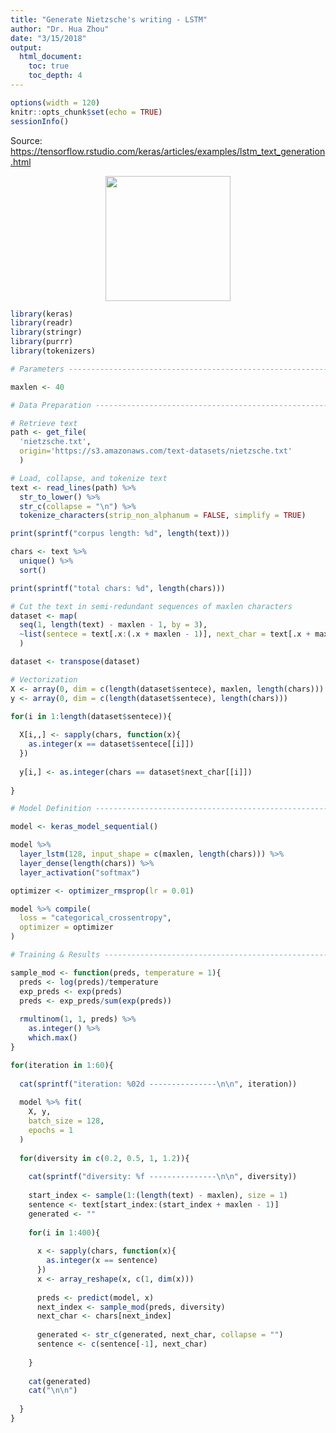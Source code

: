 ```yaml
---
title: "Generate Nietzsche's writing - LSTM"
author: "Dr. Hua Zhou"
date: "3/15/2018"
output: 
  html_document:
    toc: true
    toc_depth: 4
---
```


```r
options(width = 120)
knitr::opts_chunk$set(echo = TRUE)
sessionInfo()
```

Source: <https://tensorflow.rstudio.com/keras/articles/examples/lstm_text_generation.html>  
<p align="center">
![](./nietzsche.jpg){width=200px}
</p>


```r
library(keras)
library(readr)
library(stringr)
library(purrr)
library(tokenizers)

# Parameters --------------------------------------------------------------

maxlen <- 40

# Data Preparation --------------------------------------------------------

# Retrieve text
path <- get_file(
  'nietzsche.txt', 
  origin='https://s3.amazonaws.com/text-datasets/nietzsche.txt'
  )

# Load, collapse, and tokenize text
text <- read_lines(path) %>%
  str_to_lower() %>%
  str_c(collapse = "\n") %>%
  tokenize_characters(strip_non_alphanum = FALSE, simplify = TRUE)

print(sprintf("corpus length: %d", length(text)))

chars <- text %>%
  unique() %>%
  sort()

print(sprintf("total chars: %d", length(chars)))  

# Cut the text in semi-redundant sequences of maxlen characters
dataset <- map(
  seq(1, length(text) - maxlen - 1, by = 3), 
  ~list(sentece = text[.x:(.x + maxlen - 1)], next_char = text[.x + maxlen])
  )

dataset <- transpose(dataset)

# Vectorization
X <- array(0, dim = c(length(dataset$sentece), maxlen, length(chars)))
y <- array(0, dim = c(length(dataset$sentece), length(chars)))

for(i in 1:length(dataset$sentece)){
  
  X[i,,] <- sapply(chars, function(x){
    as.integer(x == dataset$sentece[[i]])
  })
  
  y[i,] <- as.integer(chars == dataset$next_char[[i]])
  
}

# Model Definition --------------------------------------------------------

model <- keras_model_sequential()

model %>%
  layer_lstm(128, input_shape = c(maxlen, length(chars))) %>%
  layer_dense(length(chars)) %>%
  layer_activation("softmax")

optimizer <- optimizer_rmsprop(lr = 0.01)

model %>% compile(
  loss = "categorical_crossentropy", 
  optimizer = optimizer
)

# Training & Results ----------------------------------------------------

sample_mod <- function(preds, temperature = 1){
  preds <- log(preds)/temperature
  exp_preds <- exp(preds)
  preds <- exp_preds/sum(exp(preds))
  
  rmultinom(1, 1, preds) %>% 
    as.integer() %>%
    which.max()
}

for(iteration in 1:60){
  
  cat(sprintf("iteration: %02d ---------------\n\n", iteration))
  
  model %>% fit(
    X, y,
    batch_size = 128,
    epochs = 1
  )
  
  for(diversity in c(0.2, 0.5, 1, 1.2)){
    
    cat(sprintf("diversity: %f ---------------\n\n", diversity))
    
    start_index <- sample(1:(length(text) - maxlen), size = 1)
    sentence <- text[start_index:(start_index + maxlen - 1)]
    generated <- ""
    
    for(i in 1:400){
      
      x <- sapply(chars, function(x){
        as.integer(x == sentence)
      })
      x <- array_reshape(x, c(1, dim(x)))
      
      preds <- predict(model, x)
      next_index <- sample_mod(preds, diversity)
      next_char <- chars[next_index]
      
      generated <- str_c(generated, next_char, collapse = "")
      sentence <- c(sentence[-1], next_char)
      
    }
    
    cat(generated)
    cat("\n\n")
    
  }
}
```
